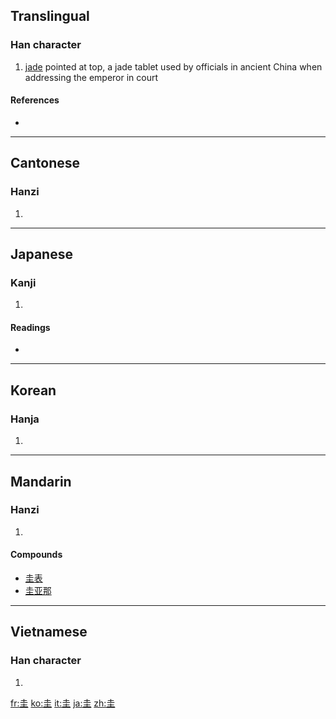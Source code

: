==Translingual==

===Han character===
{{Han char|rn=32|rad=土|as=03|sn=6|four=4010<sub>4</sub>|canj=土土 (GG)}}

# [[jade]] pointed at top, a jade tablet used by officials in ancient China when addressing the emperor in court

====References====
* {{Han ref|kx=0224.020|dkj=04887|dj=0456.050|hdz=10418.050|uh=572D|ud=22317|bh=A663|bd=42595}}

----

==Cantonese==

===Hanzi===
{{yue-hanzi|jyut=|y=gwai1}}

# {{defn|Cantonese|sort=土03}}

----

==Japanese==

===Kanji===
{{ja-kanji|grade=|rs=土03}}

# {{defn|Japanese}}

====Readings====
* {{ja-readings|on=[[けい]] (kei)|kun=[[たま]] (tama)}}

----

==Korean==

===Hanja===
{{ko-hanja|hangeul=규|rv=gyu|mr=kyu}}

# {{defn|Korean|sort=土03}}

----

==Mandarin==

===Hanzi===
{{cmn-hanzi|pin=[[guī]] ([[gui1]])|wg=kuei<sup>1</sup>}}

# {{defn|Mandarin|sort=土03}}

====Compounds====
* [[圭表]]
* [[圭亚那]]

----

==Vietnamese==

===Han character===
{{vi-hantu|[[khuê]], [[quê]], [[khoai]], [[que]]|rs=土03}}

# {{defn|Vietnamese|sort=土03}}

[[fr:圭]]
[[ko:圭]]
[[it:圭]]
[[ja:圭]]
[[zh:圭]]